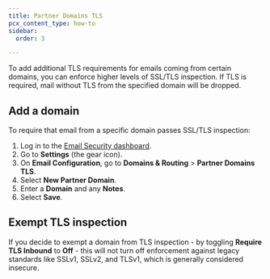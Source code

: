 ```yaml
---
title: Partner Domains TLS
pcx_content_type: how-to
sidebar:
  order: 3

---
```


To add additional TLS requirements for emails coming from certain domains, you can enforce higher levels of SSL/TLS inspection. If TLS is required, mail without TLS from the specified domain will be dropped.

## Add a domain

To require that email from a specific domain passes SSL/TLS inspection:

1. Log in to the [Email Security dashboard](https://horizon.area1security.com/).
2. Go to **Settings** (the gear icon).
3. On **Email Configuration**, go to **Domains & Routing** > **Partner Domains TLS**.
4. Select **New Partner Domain**.
5. Enter a **Domain** and any **Notes**.
6. Select **Save**.

## Exempt TLS inspection

If you decide to exempt a domain from TLS inspection - by toggling **Require TLS Inbound** to **Off** - this will not turn off enforcement against legacy standards like SSLv1, SSLv2, and TLSv1, which is generally considered insecure.
